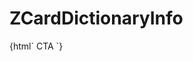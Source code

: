 
<Meta title="Card/ZCardDictionaryInfo" component="z-card-dictionary-info" />

# ZCardDictionaryInfo

<Preview>
  <Story name="ZCardDictionaryInfo-sample">
    {html`
      <z-card-dictionary-info
        data='{"author":"Nicola Zingarelli","year":"2021","title":"Vocabolario della lingua italiana","description":"A cura di Mario Cannella, Beata Lazzarini","onlineLicense":{"expiration":"31/12/2021","installations":"1","expired":true},"offlineLicense":{"expiration":"30/06/2021","installations":"2","expired":false}}'
      >
        <z-button variant="secondary">CTA</z-button>
      </z-card-dictionary-info>
    `}
  </Story>
</Preview>

<Props of="z-card-dictionary-info" />
